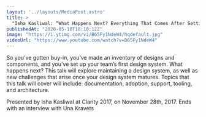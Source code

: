 ```yaml
---
layout: '../layouts/MediaPost.astro'
title: >
  "Isha Kasliwal: “What Happens Next? Everything That Comes After Setting Up Your Desi…” — Clarity 2017"
publishedAt: "2020-05-10T18:10:12Z"
image: "https://i.ytimg.com/vi/B65Fy1NdeW4/hqdefault.jpg"
videoUrl: "https://www.youtube.com/watch?v=B65Fy1NdeW4"
---
```

So you’ve gotten buy-in, you’ve made an inventory of designs and components, and you’ve set up your team’s first design system. What happens next? This talk will explore maintaining a design system, as well as new challenges that arise once your design system matures. Topics that this talk will cover will include: documentation, adoption, support, tooling, and architecture.

Presented by Isha Kasliwal at Clarity 2017, on November 28th, 2017. Ends with an interview with Una Kravets
